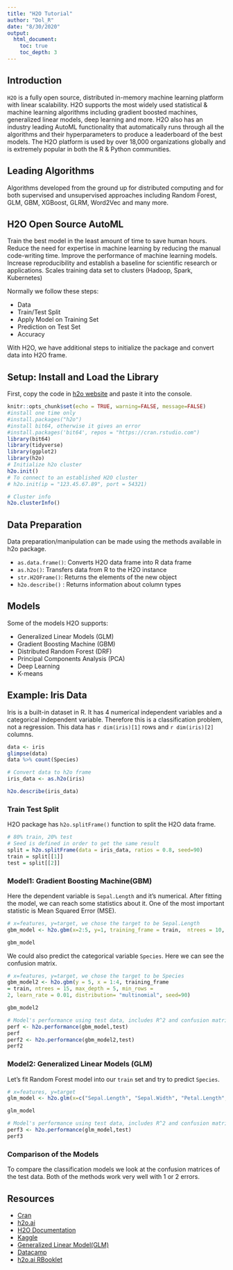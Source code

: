 ```yaml
---
title: "H2O Tutorial"
author: "Dol_R"
date: "8/30/2020"
output: 
  html_document:
    toc: true
    toc_depth: 3
---
```


## Introduction

`H2O` is a fully open source, distributed in-memory machine learning platform with linear scalability. H2O supports the most widely used statistical & machine learning algorithms including gradient boosted machines, generalized linear models, deep learning and more. H2O also has an industry leading AutoML functionality that automatically runs through all the algorithms and their hyperparameters to produce a leaderboard of the best models. The H2O platform is used by over 18,000 organizations globally and is extremely popular in both the R & Python communities.

## Leading Algorithms

Algorithms developed from the ground up for distributed computing and for both supervised and unsupervised approaches including Random Forest, GLM, GBM, XGBoost, GLRM, Word2Vec and many more.

## H2O Open Source AutoML

Train the best model in the least amount of time to save human hours.
Reduce the need for expertise in machine learning by reducing the manual code-writing time.
Improve the performance of machine learning models.
Increase reproducibility and establish a baseline for scientific research or applications.
Scales training data set to clusters (Hadoop, Spark, Kubernetes)



Normally we follow these steps:

* Data
* Train/Test Split
* Apply Model on Training Set
* Prediction on Test Set
* Accuracy

With H2O, we have additional steps to initialize the package and convert data into H2O frame. 

## Setup: Install and Load the Library
First, copy the code in [h2o website](http://h2o-release.s3.amazonaws.com/h2o/rel-shannon/26/index.html#R) and paste it into the console. 

```r
knitr::opts_chunk$set(echo = TRUE, warning=FALSE, message=FALSE)
#install one time only
#install.packages("h2o")
#install bit64, otherwise it gives an error
#install.packages('bit64', repos = "https://cran.rstudio.com")
library(bit64)
library(tidyverse)
library(ggplot2)
library(h2o)
# Initialize h2o cluster
h2o.init()
# To connect to an established H2O cluster
# h2o.init(ip = "123.45.67.89", port = 54321)

# Cluster info
h2o.clusterInfo()
```

## Data Preparation
Data preparation/manipulation can be made using the methods available in h2o package.

* `as.data.frame()`: Converts H2O data frame into R data frame
* `as.h2o()`: Transfers data from R to the H2O instance
* `str.H2OFrame()`: Returns the elements of the new object
* `h2o.describe()` : Returns information about column types

## Models

Some of the models H2O supports:

* Generalized Linear Models (GLM)
* Gradient Boosting Machine (GBM)
* Distributed Random Forest (DRF)
* Principal Components Analysis (PCA)
* Deep Learning
* K-means

## Example: Iris Data
Iris is a built-in dataset in R. It has 4 numerical independent variables and a categorical independent variable. Therefore this is a classification problem, not a regression.
This data has `r dim(iris)[1]` rows and `r dim(iris)[2]` columns.

```r
data <- iris
glimpse(data)
data %>% count(Species)
```

```r
# Convert data to h2o frame
iris_data <- as.h2o(iris)
```


```r
h2o.describe(iris_data)
```

### Train Test Split
H2O package has ` h2o.splitFrame()` function to split the H2O data frame.

```r
# 80% train, 20% test
# Seed is defined in order to get the same result
split = h2o.splitFrame(data = iris_data, ratios = 0.8, seed=90)
train = split[[1]]
test = split[[2]]
```

### Model1: Gradient Boosting Machine(GBM)
Here the dependent variable is `Sepal.Length` and it's numerical.
After fitting the model, we can reach some statistics about it. One of the most important statistic is Mean Squared Error (MSE). 
```r
# x=features, y=target, we chose the target to be Sepal.Length
gbm_model <- h2o.gbm(x=2:5, y=1, training_frame = train,  ntrees = 10, max_depth = 3,min_rows = 2, learn_rate = 0.2, distribution= "gaussian", seed=90)
```

```r
gbm_model
```

We could also predict the categorical variable `Species`. Here we can see the confusion matrix.

```r
# x=features, y=target, we chose the target to be Species
gbm_model2 <- h2o.gbm(y = 5, x = 1:4, training_frame
= train, ntrees = 15, max_depth = 5, min_rows =
2, learn_rate = 0.01, distribution= "multinomial", seed=90)
```

```r
gbm_model2
```

```r
# Model's performance using test data, includes R^2 and confusion matrix
perf <- h2o.performance(gbm_model,test)
perf
perf2 <- h2o.performance(gbm_model2,test)
perf2
```

### Model2: Generalized Linear Models (GLM)

Let's fit Random Forest model into our `train` set and try to predict `Species`.

```r
# x=features, y=target
glm_model <- h2o.glm(x=c("Sepal.Length", "Sepal.Width", "Petal.Length", "Petal.Width"), y="Species", training_frame = train, family ="multinomial",  nfolds = 10, seed=90)
```

```r
glm_model
```

```r
# Model's performance using test data, includes R^2 and confusion matrix
perf3 <- h2o.performance(glm_model,test)
perf3
```

### Comparison of the Models
To compare the classification models we look at the confusion matrices of the test data.
Both of the methods work very well with 1 or 2 errors.



## Resources
- [Cran](https://cran.r-project.org/web/packages/h2o/index.html)
- [h2o.ai](http://docs.h2o.ai/h2o-tutorials/latest-stable/WhatIsH2O.html)
- [H2O Documentation](http://docs.h2o.ai/)
- [Kaggle](https://www.kaggle.com/mlg-ulb/creditcardfraud)
- [Generalized Linear Model(GLM)](https://docs.h2o.ai/h2o/latest-stable/h2o-docs/data-science/glm.html#)
- [Datacamp](https://campus.datacamp.com/courses/hyperparameter-tuning-in-r/hyperparameter-tuning-with-h2o?ex=1)
- [h2o.ai RBooklet](https://www.h2o.ai/wp-content/uploads/2018/01/RBooklet.pdf)